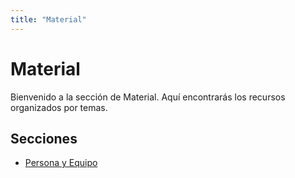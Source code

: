 ```yaml
---
title: "Material"
---
```


# Material
Bienvenido a la sección de Material. Aquí encontrarás los recursos organizados por temas.

## Secciones
- [Persona y Equipo](Persona_Equipo/index.html)
